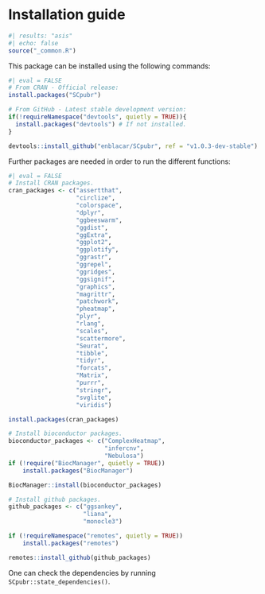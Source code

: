 # Installation guide {.unnumbered}

```r
#| results: "asis"
#| echo: false
source("_common.R")
```

This package can be installed using the following commands:

```r
#| eval = FALSE
# From CRAN - Official release:
install.packages("SCpubr")

# From GitHub - Latest stable development version:
if(!requireNamespace("devtools", quietly = TRUE)){
  install.packages("devtools") # If not installed.
}

devtools::install_github("enblacar/SCpubr", ref = "v1.0.3-dev-stable")
```

Further packages are needed in order to run the different functions:

```r
#| eval = FALSE
# Install CRAN packages.
cran_packages <- c("assertthat",
                   "circlize",
                   "colorspace",
                   "dplyr",
                   "ggbeeswarm",
                   "ggdist",
                   "ggExtra",
                   "ggplot2",
                   "ggplotify",
                   "ggrastr",
                   "ggrepel",
                   "ggridges",
                   "ggsignif",
                   "graphics",
                   "magrittr",
                   "patchwork",
                   "pheatmap",
                   "plyr",
                   "rlang",
                   "scales",
                   "scattermore",
                   "Seurat",
                   "tibble",
                   "tidyr",
                   "forcats",
                   "Matrix",
                   "purrr",
                   "stringr",
                   "svglite",
                   "viridis")

install.packages(cran_packages)

# Install bioconductor packages.
bioconductor_packages <- c("ComplexHeatmap",
                           "infercnv",
                           "Nebulosa")
if (!require("BiocManager", quietly = TRUE))
    install.packages("BiocManager")

BiocManager::install(bioconductor_packages)

# Install github packages.
github_packages <- c("ggsankey",
                     "liana",
                     "monocle3")

if (!requireNamespace("remotes", quietly = TRUE))
    install.packages("remotes")

remotes::install_github(github_packages)
```

One can check the dependencies by running `SCpubr::state_dependencies()`.
